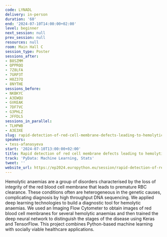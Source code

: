 ```yaml
---
code: LYNADL
delivery: in-person
duration: '60'
end: '2024-07-10T14:00:00+02:00'
level: beginner
next_session: null
prev_session: null
resources: null
room: Main Hall C
session_type: Poster
sessions_after:
- B8SZMM
- QPPRQQ
- 7Z8LFA
- 7GRP3T
- H8Z37Q
- 8NYTHE
sessions_before:
- NKBKYC
- A3EWQU
- GVKEAK
- 7DF7VC
- G3PHLZ
- JFFDLS
sessions_in_parallel:
- TLHPWB
- A3E3XE
slug: rapid-detection-of-red-cell-membrane-defects-leading-to-hemolytic-anaemias
speakers:
- tess-afanasyeva
start: '2024-07-10T13:00:00+02:00'
title: Rapid detection of red cell membrane defects leading to hemolytic anaemias
track: 'PyData: Machine Learning, Stats'
tweet: ''
website_url: https://ep2024.europython.eu/session/rapid-detection-of-red-cell-membrane-defects-leading-to-hemolytic-anaemias
---
```


Hemolytic anaemias are a group of disorders characterised by the loss of integrity of the red blood cell membrane that leads to premature RBC clearance. These conditions often are heterogeneous in the genetic causes, complicating diagnosis by high throughput DNA sequencing. We applied deep learning technologies to build a diagnostic tool for hemolytic anaemias. We used an Imaging Flow Cytometer to obtain images of red blood cell membranes for several hemolytic anaemias and then trained the deep neural network to distinguish the stages of the disease using Keras and TensorFlow. This project combines Python-based machine learning with socially viable healthcare applications.
